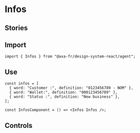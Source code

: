 

<Meta of={InfosStories} />

# Infos

## Stories

<Canvas of={InfosStories.Default} />

## Import

```tsx
import { Infos } from "@axa-fr/design-system-react/agent";
```

## Use

```tsx
const infos = [
  { word: "Customer :", definition: "0123456789 - NOM" },
  { word: "Wallet:", definition: "000123456789" },
  { word: "Status :", definition: "New business" },
];

const InfosComponent = () => <Infos Infos />;
```

## Controls

<Controls story={InfosStories} />
